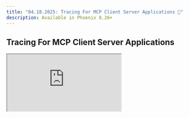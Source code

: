 ```yaml
---
title: "04.18.2025: Tracing For MCP Client Server Applications 🔌"
description: Available in Phoenix 8.26+
---
```


<Update label="April 18, 2025">

## Tracing For MCP Client Server Applications

<Frame>
  <iframe 
    src="https://cdn.iframe.ly/Yqc5Yah" 
    width={1000} 
    height={400}
    allowFullScreen
  />
</Frame>

We're excited to announce a powerful capability in the [**OpenInference**](https://github.com/Arize-ai/openinference) OSS library **`openinference-instrumentation-mcp` —** seamless OTEL context propagation for MCP clients and servers.

### **What's New?**

This release introduces automatic distributed tracing for **Anthropic's Model Context Protocol (MCP)**. Using OpenTelemetry, you can now:

* **Propagate context** across MCP client-server boundaries
* Generate **end-to-end traces** of your AI system across services and languages
* Gain full visibility into how models access and use external context

The `openinference-instrumentation-mcp` package handles this for you by:

* Creating spans for MCP client operations
* Injecting trace context into MCP requests
* Extracting and continuing the trace context on the server
* Associating the context with OTEL spans on the server side

### **Set up**

1. Instrument both MCP client and server with OpenTelemetry.
2. Add the `openinference-instrumentation-mcp` package.
3. Spans will propagate across services, appearing as a **single connected trace** in Phoenix.

<Card title="phoenix/tutorials/mcp/tracing_between_mcp_client_and_server at main · Arize-ai/phoenix" icon="github" href="https://github.com/Arize-ai/phoenix/tree/main/tutorials/mcp/tracing_between_mcp_client_and_server" horizontal>
  GitHub
</Card>

### **Walkthrough Video**

<Frame>
  <iframe 
    src="https://www.youtube.com/embed/dhK2pWQdGjk" 
    width={1000} 
    height={400}
    allowFullScreen
  />
</Frame>

### **Acknowledgments**

Big thanks to Adrian Cole and Anuraag Agrawal for their contributions to this feature.

</Update>